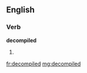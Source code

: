 ==English==

===Verb===
'''decompiled'''

# {{past of|[[decompile]]}}

[[fr:decompiled]]
[[mg:decompiled]]